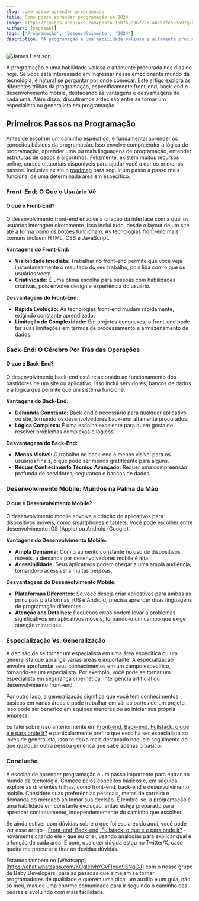 ```yaml
---
slug: como-posso-aprender-programacao
title: Como posso aprender programação em 2024
image: https://images.unsplash.com/photo-1587620962725-abab7fe55159?q=80&w=1931&auto=format&fit=crop&ixlib=rb-4.0.3&ixid=M3wxMjA3fDB8MHxwaG90by1wYWdlfHx8fGVufDB8fHx8fA%3D%3D
authors: [yagasaki]
tags: ['Programação', 'Desenvolvimento', '2024']
description: "A programação é uma habilidade valiosa e altamente procurada nos dias de hoje. Se você está interessado em ingressar nesse emocionante mundo da tecnologia, é natural se perguntar por onde começar. Este artigo explora as diferentes trilhas da programação, especificamente ..."
---
```

![James Harrison](https://images.unsplash.com/photo-1587620962725-abab7fe55159?q=80&w=1931&auto=format&fit=crop&ixlib=rb-4.0.3&ixid=M3wxMjA3fDB8MHxwaG90by1wYWdlfHx8fGVufDB8fHx8fA%3D%3D)

A programação é uma habilidade valiosa e altamente procurada nos dias de hoje. Se você está interessado em ingressar nesse emocionante mundo da tecnologia, é natural se perguntar por onde começar. Este artigo explora as diferentes trilhas da programação, especificamente front-end, back-end e desenvolvimento mobile, destacando as vantagens e desvantagens de cada uma. Além disso, discutiremos a decisão entre se tornar um especialista ou generalista em programação.

## Primeiros Passos na Programação
Antes de escolher um caminho específico, é fundamental aprender os conceitos básicos da programação. Isso envolve compreender a lógica de programação, aprender uma ou mais linguagens de programação, entender estruturas de dados e algoritmos. Felizmente, existem muitos recursos online, cursos e tutoriais disponíveis para ajudar você a dar os primeiros passos. Inclusive existe o [roadmap](https://roadmap.sh?ref=yagasaki.dev/blog) para seguir um passo a passo mais funcional de uma determinada área em específico.

<!--truncate-->

### Front-End: O Que o Usuário Vê
#### O que é Front-End?
O desenvolvimento front-end envolve a criação da interface com a qual os usuários interagem diretamente. Isso inclui tudo, desde o layout de um site até a forma como os botões funcionam. As tecnologias front-end mais comuns incluem HTML, CSS e JavaScript.

**Vantagens do Front-End:**
- **Visibilidade Imediata:** Trabalhar no front-end permite que você veja instantaneamente o resultado do seu trabalho, pois lida com o que os usuários veem.
- **Criatividade:** É uma ótima escolha para pessoas com habilidades criativas, pois envolve design e experiência do usuário.

**Desvantagens do Front-End:**
- **Rápida Evolução:** As tecnologias front-end mudam rapidamente, exigindo constante aprendizado.
- **Limitação de Complexidade:** Em projetos complexos, o front-end pode ter suas limitações em termos de processamento e armazenamento de dados.

### Back-End: O Cérebro Por Trás das Operações
#### O que é Back-End?
O desenvolvimento back-end está relacionado ao funcionamento dos bastidores de um site ou aplicativo. Isso inclui servidores, bancos de dados e a lógica que permite que um sistema funcione.

**Vantagens do Back-End:**
- **Demanda Constante:** Back-end é necessário para qualquer aplicativo ou site, tornando os desenvolvedores back-end altamente procurados.
- **Lógica Complexa:** É uma escolha excelente para quem gosta de resolver problemas complexos e lógicos.

**Desvantagens do Back-End:**
- **Menos Visível:** O trabalho no back-end é menos visível para os usuários finais, o que pode ser menos gratificante para alguns.
- **Requer Conhecimento Técnico Avançado:** Requer uma compreensão profunda de servidores, segurança e bancos de dados.

### Desenvolvimento Mobile: Mundos na Palma da Mão
#### O que é Desenvolvimento Mobile?
O desenvolvimento mobile envolve a criação de aplicativos para dispositivos móveis, como smartphones e tablets. Você pode escolher entre desenvolvimento iOS (Apple) ou Android (Google).

**Vantagens do Desenvolvimento Mobile:**
- **Ampla Demanda:** Com o aumento constante no uso de dispositivos móveis, a demanda por desenvolvedores mobile é alta.
- **Acessibilidade:** Seus aplicativos podem chegar a uma ampla audiência, tornando-o acessível a muitas pessoas.

**Desvantagens do Desenvolvimento Mobile:**
- **Plataformas Diferentes:** Se você deseja criar aplicativos para ambas as principais plataformas, iOS e Android, precisa aprender duas linguagens de programação diferentes.
- **Atenção aos Detalhes:** Pequenos erros podem levar a problemas significativos em aplicativos móveis, tornando-o um campo que exige atenção minuciosa.

### Especialização Vs. Generalização
A decisão de se tornar um especialista em uma área específica ou um generalista que abrange várias áreas é importante. A especialização envolve aprofundar seus conhecimentos em um campo específico, tornando-se um especialista. Por exemplo, você pode se tornar um especialista em segurança cibernética, inteligência artificial ou desenvolvimento front-end.

Por outro lado, a generalização significa que você tem conhecimentos básicos em várias áreas e pode trabalhar em várias partes de um projeto. Isso pode ser benéfico em equipes menores ou ao iniciar sua própria empresa.

Eu falei sobre isso anteriormente em [Front-end, Back-end, Fullstack, o que é e para onde ir?](https://yagasaki.dev/blog/front-end-back-end-fullstack-o-que-e-e-para-onde-ir) e particularmente prefiro que escolha ser especialista ao invés de generalista, isso te deixa mais destacado naquele seguimento do que qualquer outra pessoa genérica que sabe apenas o básico.

### Conclusão
A escolha de aprender programação é um passo importante para entrar no mundo da tecnologia. Comece pelos conceitos básicos e, em seguida, explore as diferentes trilhas, como front-end, back-end e desenvolvimento mobile. Considere suas preferências pessoais, metas de carreira e demanda do mercado ao tomar sua decisão. E lembre-se, a programação é uma habilidade em constante evolução, então esteja preparado para aprender continuamente, independentemente do caminho que escolher.

Se ainda estiver com dúvidas sobre o que foi esclarecido aqui, você pode ver esse artigo - [Front-end, Back-end, Fullstack, o que é e para onde ir?](https://yagasaki.dev/blog/front-end-back-end-fullstack-o-que-e-e-para-onde-ir) - novamente citando ele - que eu criei, usando analogias para explicar qual é a função de cada área. E bom, qualquer dúvida estou no Twitter/X, caso queira me procurar e tirar as devidas dúvidas.

Estamos também no [Whatsapp][https://chat.whatsapp.com/KOgletvhYCvFIpuo9SNgGJ] com o nosso grupo de Baby Developers, para as pessoas que almejam se tornar programadores de qualidade e querem uma dica, um auxílio e um guia, não só meu, mas de uma enorme comunidade para ir seguindo o caminho das pedras e evoluindo com mais facilidade.